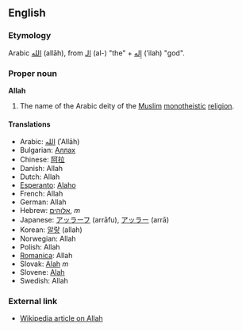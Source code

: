 ==English==
===Etymology===
Arabic [[الله]] (allāh), from [[الـ]] (al-) "the" + [[اله|إِله]] (’ilah) "god".

===Proper noun===
'''Allah'''

# The name of the Arabic deity of the [[Muslim]] [[monotheistic]] [[religion]].

====Translations====
*Arabic: [[الله]] (ʾAllāh)
*Bulgarian: [[Аллах]]
*Chinese: [[阿拉]]
*Danish: Allah
*Dutch: Allah
*[[Esperanto]]: [[Alaho]]
*French: Allah
*German: Allah
*Hebrew: [[אלוהים]], ''m''
*Japanese: [[アッラーフ]] (arrāfu), [[アッラー]] (arrā)
*Korean: [[알랗]] (allah)
*Norwegian: Allah
*Polish: Allah
*[[Romanica]]: Allah
*Slovak: [[Alah]] ''m''
*Slovene: [[Alah]]
*Swedish: Allah

===External link===
*[[w:en:Allah|Wikipedia article on Allah]]